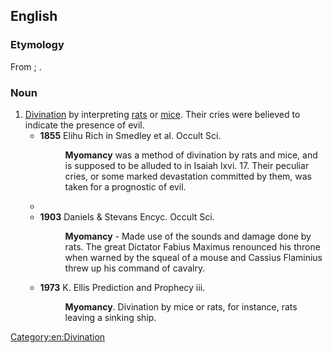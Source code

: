 ==English==

===Etymology===
From {{etyl|grc|en}} {{m|grc|μῦς||mouse}}; {{confix|en|myo|mancy}}.

===Noun===
{{en-noun|-}}

# [[divination|Divination]] by interpreting [[rat]]s or [[mice]]. Their cries were believed to indicate the presence of evil.
#* '''1855''' Elihu Rich in Smedley et al. Occult Sci.
#*: '''Myomancy''' was a method of divination by rats and mice, and is supposed to be alluded to in Isaiah lxvi. 17. Their peculiar cries, or some marked devastation committed by them, was taken for a prognostic of evil.
#* {{quote-book|en|title=Our British Ancestors: Who and what Were They?|author=Samuel Lysons|year=1865|passage=Pliny has a chapter on '''myomancy''', or soothsaying by means of rats and mince, (''Nat. Hist., lib. ix. c. 57).}}
#* '''1903''' Daniels & Stevans Encyc. Occult Sci.
#*: '''Myomancy''' - Made use of the sounds and damage done by rats. The great Dictator Fabius Maximus renounced his throne when warned by the squeal of a mouse and Cassius Flaminius threw up his command of cavalry.
#* '''1973''' K. Ellis Prediction and Prophecy iii.
#*: '''Myomancy'''. Divination by mice or rats, for instance, rats leaving a sinking ship.

[[Category:en:Divination]]